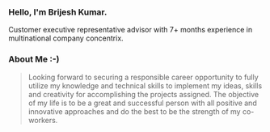 ### Hello, I'm Brijesh Kumar.

Customer executive representative advisor with 7+ months experience in multinational company concentrix.

### About Me :-)

>  Looking forward to securing a responsible career opportunity to fully utilize my knowledge 
   and technical skills to implement my ideas, skills and creativity for accomplishing the projects assigned. 
   The objective of my life is to be a great and successful person with all positive and innovative approaches 
   and do the best to be the strength of my co-workers.
